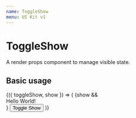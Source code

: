 ```yaml
---
name: ToggleShow
menu: UI Kit v1
---
```



# ToggleShow
A render props component to manage visible state.

## Basic usage
<Playground>
  <ToggleShow>
    {({ toggleShow, show }) => (
      <HorizontalGutter>
        {show && <div>Hello World!</div>}
        <Button onClick={toggleShow} variant="filled" color="primary">
          Toggle Show
        </Button>
      </HorizontalGutter>
    )}
  </ToggleShow>
</Playground>
